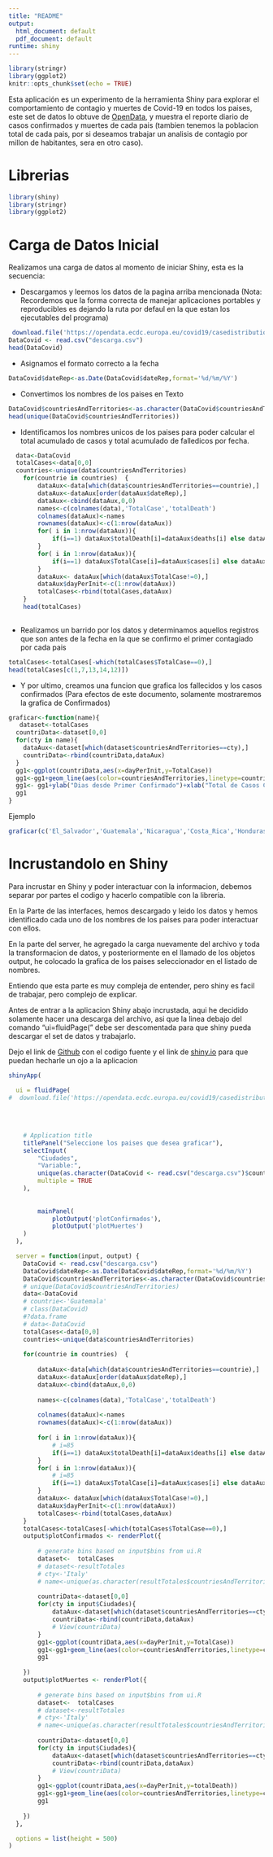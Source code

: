 ```yaml
---
title: "README"
output:
  html_document: default
  pdf_document: default
runtime: shiny
---
```



```r
library(stringr)
library(ggplot2)
knitr::opts_chunk$set(echo = TRUE)
```
Esta aplicación es un experimento de la herramienta Shiny para explorar el comportamiento de contagio y muertes de Covid-19 en todos los paises, este set de datos lo obtuve de [OpenData](https://opendata.ecdc.europa.eu/covid19/casedistribution/csv), y muestra el reporte diario de casos confirmados y muertes de cada pais (tambien tenemos la poblacion total de cada pais, por si deseamos trabajar un analisis de contagio por millon de habitantes, sera en otro caso).

# Librerias
```r
library(shiny)
library(stringr)
library(ggplot2)
```

# Carga de Datos Inicial

Realizamos una carga de datos al momento de iniciar Shiny, esta es la secuencia:

 + Descargamos y leemos los datos de la pagina arriba mencionada (Nota: Recordemos que la forma correcta de manejar aplicaciones portables y reproducibles es dejando la ruta por defaul en la que estan los ejecutables del programa)
 
```R
 download.file('https://opendata.ecdc.europa.eu/covid19/casedistribution/csv','descarga.csv')
DataCovid <- read.csv("descarga.csv")
head(DataCovid)
```

 + Asignamos el formato correcto a la fecha
 
```r
DataCovid$dateRep<-as.Date(DataCovid$dateRep,format='%d/%m/%Y')
```

 + Convertimos los nombres de los paises en Texto
 
``` r
DataCovid$countriesAndTerritories<-as.character(DataCovid$countriesAndTerritories)
head(unique(DataCovid$countriesAndTerritories))
```

+ Identificamos los nombres unicos de los paises para poder calcular el total acumulado de casos  y total acumulado de falledicos por fecha.

```r

  data<-DataCovid
  totalCases<-data[0,0]
  countries<-unique(data$countriesAndTerritories)
    for(countrie in countries)  {
        dataAux<-data[which(data$countriesAndTerritories==countrie),]
        dataAux<-dataAux[order(dataAux$dateRep),]
        dataAux<-cbind(dataAux,0,0)
        names<-c(colnames(data),'TotalCase','totalDeath')
        colnames(dataAux)<-names
        rownames(dataAux)<-c(1:nrow(dataAux))
        for( i in 1:nrow(dataAux)){
            if(i==1) dataAux$totalDeath[i]=dataAux$deaths[i] else dataAux$totalDeath[i]=dataAux$deaths[i]+dataAux$totalDeath[i-1]
        }
        for( i in 1:nrow(dataAux)){
            if(i==1) dataAux$TotalCase[i]=dataAux$cases[i] else dataAux$TotalCase[i]=dataAux$cases[i]+dataAux$TotalCase[i-1]
        }
        dataAux<- dataAux[which(dataAux$TotalCase!=0),]
        dataAux$dayPerInit<-c(1:nrow(dataAux))
        totalCases<-rbind(totalCases,dataAux)
    }
    head(totalCases)
   
```

+ Realizamos un barrido por los datos y determinamos aquellos registros que son antes de la fecha en la que se confirmo el primer contagiado por cada pais

```r
totalCases<-totalCases[-which(totalCases$TotalCase==0),]
head(totalCases[c(1,7,13,14,12)])
```

+ Y por ultimo, creamos una funcion que grafica los fallecidos y los casos confirmados (Para efectos de este documento, solamente mostraremos la grafica de Confirmados)

```r
graficar<-function(name){
   dataset<-totalCases
  countriData<-dataset[0,0]
  for(cty in name){
    dataAux<-dataset[which(dataset$countriesAndTerritories==cty),]
    countriData<-rbind(countriData,dataAux)
  }
  gg1<-ggplot(countriData,aes(x=dayPerInit,y=TotalCase))
  gg1<-gg1+geom_line(aes(color=countriesAndTerritories,linetype=countriesAndTerritories))
  gg1<- gg1+ylab("Dias desde Primer Confirmado")+xlab("Total de Casos Confirmados")
  gg1
}
```

Ejemplo

```r
graficar(c('El_Salvador','Guatemala','Nicaragua','Costa_Rica','Honduras'))
```


# Incrustandolo en Shiny

Para incrustar en Shiny y poder interactuar con la informacion, debemos separar por partes el codigo y hacerlo compatible con la libreria.

En la Parte de las interfaces, hemos descargado y leido los datos y hemos identificado cada uno de los nombres de los paises para poder interactuar con ellos.

En la parte del server, he agregado la carga nuevamente del archivo y toda la transformacion de datos, y posteriormente en el llamado de los objetos output, he colocado la grafica de los paises seleccionador en el listado de nombres.

Entiendo que esta parte es muy compleja de entender, pero shiny es facil de trabajar, pero complejo de explicar.

Antes de entrar a la aplicacion Shiny abajo incrustada, aqui he decidido solamente hacer una descarga del archivo, asi que la linea debajo del comando "ui=fluidPage(" debe ser descomentada para que shiny pueda descargar el set de datos y trabajarlo.

Dejo el link de [Github](https://github.com/fredyvel/DevelopingDataProducts/tree/master/CovidExploration) con el codigo fuente y el link de [shiny.io](https://fredyv.shinyapps.io/covidexploration/) para que puedan hecharle un ojo a la aplicacion

```r
shinyApp(

  ui = fluidPage(
#  download.file('https://opendata.ecdc.europa.eu/covid19/casedistribution/csv','descarga.csv'),
    
    
  
  
    # Application title
    titlePanel("Seleccione los paises que desea graficar"),
    selectInput(
        "Ciudades",
        "Variable:",
        unique(as.character(DataCovid <- read.csv("descarga.csv")$countriesAndTerritories)),
        multiple = TRUE
    ),
    
              
        mainPanel(
            plotOutput('plotConfirmados'),
            plotOutput('plotMuertes')
    )
  ),

  server = function(input, output) {
    DataCovid <- read.csv("descarga.csv")
    DataCovid$dateRep<-as.Date(DataCovid$dateRep,format='%d/%m/%Y')
    DataCovid$countriesAndTerritories<-as.character(DataCovid$countriesAndTerritories)
    # unique(DataCovid$countriesAndTerritories)
    data<-DataCovid
    # countrie<-'Guatemala'
    # class(DataCovid)
    #?data.frame
    # data<-DataCovid
    totalCases<-data[0,0]
    countries<-unique(data$countriesAndTerritories)
    
    for(countrie in countries)  {
               
        dataAux<-data[which(data$countriesAndTerritories==countrie),]
        dataAux<-dataAux[order(dataAux$dateRep),]
        dataAux<-cbind(dataAux,0,0)
        
        names<-c(colnames(data),'TotalCase','totalDeath')
        
        colnames(dataAux)<-names
        rownames(dataAux)<-c(1:nrow(dataAux))
        
        for( i in 1:nrow(dataAux)){
            # i=85
            if(i==1) dataAux$totalDeath[i]=dataAux$deaths[i] else dataAux$totalDeath[i]=dataAux$deaths[i]+dataAux$totalDeath[i-1]
        }
        for( i in 1:nrow(dataAux)){
            # i=85
            if(i==1) dataAux$TotalCase[i]=dataAux$cases[i] else dataAux$TotalCase[i]=dataAux$cases[i]+dataAux$TotalCase[i-1]
        }
        dataAux<- dataAux[which(dataAux$TotalCase!=0),]
        dataAux$dayPerInit<-c(1:nrow(dataAux))
        totalCases<-rbind(totalCases,dataAux)
    }
    totalCases<-totalCases[-which(totalCases$TotalCase==0),]
    output$plotConfirmados <- renderPlot({
        
        # generate bins based on input$bins from ui.R
        dataset<-  totalCases
        # dataset<-resultTotales
        # cty<-'Italy'
        # name<-unique(as.character(resultTotales$countriesAndTerritories))[1:3]
        
        countriData<-dataset[0,0]
        for(cty in input$Ciudades){
            dataAux<-dataset[which(dataset$countriesAndTerritories==cty),]
            countriData<-rbind(countriData,dataAux)
            # View(countriData)
        }
        gg1<-ggplot(countriData,aes(x=dayPerInit,y=TotalCase))
        gg1<-gg1+geom_line(aes(color=countriesAndTerritories,linetype=countriesAndTerritories))
        gg1
        
    })
    output$plotMuertes <- renderPlot({
        
        # generate bins based on input$bins from ui.R
        dataset<-  totalCases
        # dataset<-resultTotales
        # cty<-'Italy'
        # name<-unique(as.character(resultTotales$countriesAndTerritories))[1:3]
        
        countriData<-dataset[0,0]
        for(cty in input$Ciudades){
            dataAux<-dataset[which(dataset$countriesAndTerritories==cty),]
            countriData<-rbind(countriData,dataAux)
            # View(countriData)
        }
        gg1<-ggplot(countriData,aes(x=dayPerInit,y=totalDeath))
        gg1<-gg1+geom_line(aes(color=countriesAndTerritories,linetype=countriesAndTerritories))
        gg1
        
    })
  },

  options = list(height = 500)
)



```


